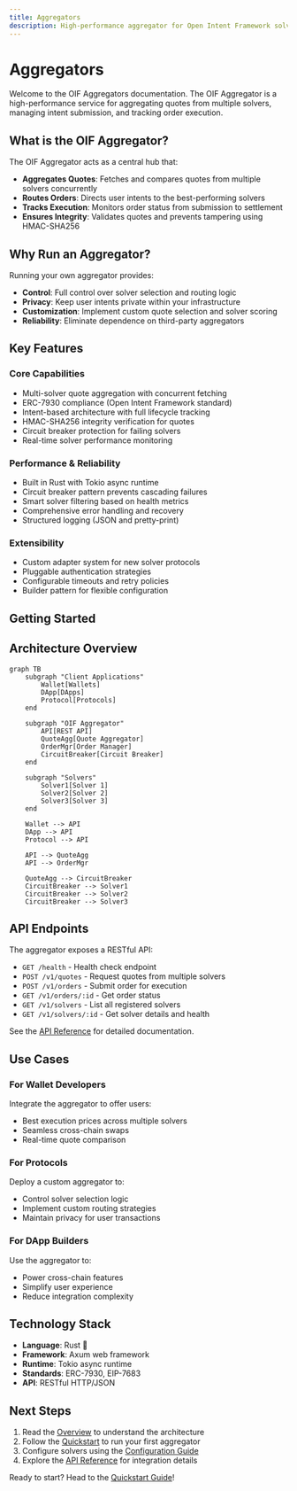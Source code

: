 ```yaml
---
title: Aggregators
description: High-performance aggregator for Open Intent Framework solvers
---
```


# Aggregators

Welcome to the OIF Aggregators documentation. The OIF Aggregator is a high-performance service for aggregating quotes from multiple solvers, managing intent submission, and tracking order execution.

## What is the OIF Aggregator?

The OIF Aggregator acts as a central hub that:
- **Aggregates Quotes**: Fetches and compares quotes from multiple solvers concurrently
- **Routes Orders**: Directs user intents to the best-performing solvers
- **Tracks Execution**: Monitors order status from submission to settlement
- **Ensures Integrity**: Validates quotes and prevents tampering using HMAC-SHA256

## Why Run an Aggregator?

Running your own aggregator provides:

- **Control**: Full control over solver selection and routing logic
- **Privacy**: Keep user intents private within your infrastructure
- **Customization**: Implement custom quote selection and solver scoring
- **Reliability**: Eliminate dependence on third-party aggregators

## Key Features

### Core Capabilities
- Multi-solver quote aggregation with concurrent fetching
- ERC-7930 compliance (Open Intent Framework standard)
- Intent-based architecture with full lifecycle tracking
- HMAC-SHA256 integrity verification for quotes
- Circuit breaker protection for failing solvers
- Real-time solver performance monitoring

### Performance & Reliability
- Built in Rust with Tokio async runtime
- Circuit breaker pattern prevents cascading failures
- Smart solver filtering based on health metrics
- Comprehensive error handling and recovery
- Structured logging (JSON and pretty-print)

### Extensibility
- Custom adapter system for new solver protocols
- Pluggable authentication strategies
- Configurable timeouts and retry policies
- Builder pattern for flexible configuration

## Getting Started

<Cards>
  <Card title="Overview" href="/docs/aggregators/overview" description="Learn about aggregator architecture" />
  <Card title="Quickstart" href="/docs/aggregators/quickstart" description="Run your first aggregator in minutes" />
  <Card title="Configuration" href="/docs/aggregators/configuration" description="Configure solvers, auth, and settings" />
  <Card title="Architecture" href="/docs/aggregators/architecture" description="Deep dive into design and components" />
</Cards>

## Architecture Overview

```mermaid
graph TB
    subgraph "Client Applications"
        Wallet[Wallets]
        DApp[DApps]
        Protocol[Protocols]
    end
    
    subgraph "OIF Aggregator"
        API[REST API]
        QuoteAgg[Quote Aggregator]
        OrderMgr[Order Manager]
        CircuitBreaker[Circuit Breaker]
    end
    
    subgraph "Solvers"
        Solver1[Solver 1]
        Solver2[Solver 2]
        Solver3[Solver 3]
    end
    
    Wallet --> API
    DApp --> API
    Protocol --> API
    
    API --> QuoteAgg
    API --> OrderMgr
    
    QuoteAgg --> CircuitBreaker
    CircuitBreaker --> Solver1
    CircuitBreaker --> Solver2
    CircuitBreaker --> Solver3
```

## API Endpoints

The aggregator exposes a RESTful API:

- `GET /health` - Health check endpoint
- `POST /v1/quotes` - Request quotes from multiple solvers
- `POST /v1/orders` - Submit order for execution
- `GET /v1/orders/:id` - Get order status
- `GET /v1/solvers` - List all registered solvers
- `GET /v1/solvers/:id` - Get solver details and health

See the [API Reference](/docs/apis) for detailed documentation.

## Use Cases

### For Wallet Developers
Integrate the aggregator to offer users:
- Best execution prices across multiple solvers
- Seamless cross-chain swaps
- Real-time quote comparison

### For Protocols
Deploy a custom aggregator to:
- Control solver selection logic
- Implement custom routing strategies
- Maintain privacy for user transactions

### For DApp Builders
Use the aggregator to:
- Power cross-chain features
- Simplify user experience
- Reduce integration complexity

## Technology Stack

- **Language**: Rust 🦀
- **Framework**: Axum web framework
- **Runtime**: Tokio async runtime
- **Standards**: ERC-7930, EIP-7683
- **API**: RESTful HTTP/JSON

## Next Steps

1. Read the [Overview](/docs/aggregators/overview) to understand the architecture
2. Follow the [Quickstart](/docs/aggregators/quickstart) to run your first aggregator
3. Configure solvers using the [Configuration Guide](/docs/aggregators/configuration)
4. Explore the [API Reference](/docs/apis) for integration details

Ready to start? Head to the [Quickstart Guide](/docs/aggregators/quickstart)!

